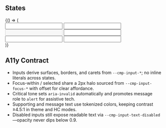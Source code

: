 
<Meta of={InputStories} />

## States

<Canvas>
  <Story
    name="States"
    parameters={{
      chromatic: { disableSnapshot: false },
      vrt: { tags: ['vrt-critical'] }
    }}
    tags={['vrt-critical']}
  >
    {() => (
      <div style={{ display: 'grid', gap: '1.25rem', width: 'min(36rem, 100%)' }}>
        <Input
          label="Account name"
          supportingText="Plain neutral surface with subtle hover."
          defaultValue="Acme Analytics"
          prefix="🏢"
        />
        <Input
          label="Contract value"
          supportingText="Focus + selected shares the same token ramp."
          suffix="USD"
          defaultValue="48,200"
          selected
        />
        <Input
          label="Escalation contact"
          supportingText="Disabled state keeps text legible via `--cmp-input-text-disabled`."
          defaultValue="leslie@example.com"
          disabled
        />
        <Input
          tone="success"
          label="Provisioning window"
          supportingText="Tokens shift to success palette while focus ring remains 2px."
          message="Deployment will complete within the target SLO."
          defaultValue="4 hours"
        />
        <Input
          tone="warning"
          label="Usage ceiling"
          supportingText="Warn users before guardrails trip."
          message="Forecast exceeds the historical 95th percentile."
          defaultValue="150%"
          suffix="%"
        />
        <Input
          tone="critical"
          label="Billing email"
          supportingText="Critical state sets aria-invalid without extra props."
          message="Use a verified corporate domain."
          defaultValue="billing@acme"
        />
      </div>
    )}
  </Story>
</Canvas>

## A11y Contract

- Inputs derive surfaces, borders, and carets from `--cmp-input-*`; no inline literals across states.
- Focus-within / selected share a 2px halo sourced from `--cmp-input-focus-*` with offset for clear affordance.
- Critical tone sets `aria-invalid` automatically and promotes message role to `alert` for assistive tech.
- Supporting and message text use tokenized colors, keeping contrast ≥4.5:1 in theme and HC modes.
- Disabled inputs still expose readable text via `--cmp-input-text-disabled`—opacity never dips below 0.9.
